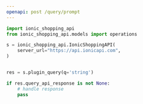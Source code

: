 ```yaml
---
openapi: post /query/prompt
---
```


<RequestExample>

```python
import ionic_shopping_api
from ionic_shopping_api.models import operations

s = ionic_shopping_api.IonicShoppingAPI(
    server_url="https://api.ionicapi.com",
)


res = s.plugin_query(q='string')

if res.query_api_response is not None:
    # handle response
    pass
```

</RequestExample>
